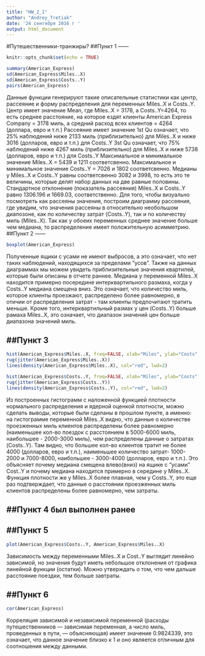 ```yaml
---
title: "HW_2_1"
author: "Andrey_Tretiak"
date: '24 сентября 2016 г '
output: html_document
---
```

#Путешественники-транжиры?
##Пункт 1
------
```r
knitr::opts_chunk$set(echo = TRUE)
```

```r
summary(American_Express)
sd(American_Express$Miles..X)
sd(American_Express$Costs..Y)
pairs(American_Express)
```

 Данные функции генерируют такие описательные статистики как центр, рассеяние и форму распределения для переменных Miles..X и Costs..Y.
Центр имеет значение Mean, где Miles..X = 3178, а Costs..Y=4264, то есть среднее расстояние, на которое ездят клиенты American Express Company = 3178 миль, а средний расход всех клиентов = 4264 (доллара, евро и т.п.)
 Рассеяние имеет значение 
 1st Qu означает, что 25% наблюдений ниже 2133 миль (приблизительно) для Miles..X и ниже 3016 (долларов, евро и т.п.) для Costs..Y
 3st Qu означает, что 75% наблюдений ниже 4267 миль (приблизительно) для Miles..X и ниже 5738 (долларов, евро и т.п.) для Costs..Y
 Максимальное и минимальное значение Miles..X = 5439 и 1211 соответсвенно.
 Максимальное и минимальное значение Costs..Y = 7026 и 1802 соответсвенно.
 Медианы у Miles..X и Costs..Y равны соответсвенно 3082 и 3998, то есть это те величины, которые делят набор данных на две равные половины.
 Стандартное отклонение (показатель рассеяния) Miles..X и Costs..Y равно 1306.196 и 1669.03, соответственно. Для того, чтобы визуально посмотреть как рассеяны значения, построим диаграмму рассеяния, где увидим, что значения рассеяны в относительно необольшом диапозоне, как по количеству затрат (Costs..Y), так и по количеству миль (Miles..X).
 Так как у обоеих переменных среднее значение больше чем медиана, то распределение имеет положительную асимметрию.
##Пункт 2
------
```r
boxplot(American_Express)
```

 Полученные ящики с усами не имеют выбросов, а это означает, что нет таких наблюдений, находящихся за пределами "усов". Также на данных диаграммах мы можем увидеть приблизительные значения квартилей, которые были описаны в отчете раннее.
 Медиана у переменной Miles..X находится примерно посередине интерквартильного размаха, когда у Costs..Y медиана смещена вниз. Это означает, что количество миль, которое клиенты проезжают, распределено более равномерно, в отичии от распределения затрат - там клиенты предпочитают тратить меньше.
 Кроме того,  интерквартильный размах у цен (Costs..Y) больше рамаха Miles..X, это означает, что диапазон значений цен больше диапазона значений миль.

##Пункт 3
------
```r
hist(American_Express$Miles..X, freq=FALSE, xlab="Miles", ylab="Costs", main="Гистограмма с наложенной функцией плотности нормального распределения и ядерной оценкой плотности")
rug(jitter(American_Express$Miles..X))
lines(density(American_Express$Miles..X), col="red", lwd=2)

hist(American_Express$Costs..Y, freq=FALSE, xlab="Miles", ylab="Сosts", main="Гистограмма с наложенной функцией плотности нормального распределения и ядерной оценкой плотности")
rug(jitter(American_Express$Costs..Y))
lines(density(American_Express$Costs..Y), col="red", lwd=2)
```

 Из построенных гистограмм с наложенной функцией плотности нормального распределения и ядерной оценкой плотности, можно сделать выводы, которые были сделаны в прошлом пункте, а именно: на гистограмме переменной Miles..X видно, что данные о количестве проезженных миль клиентов распределены более равномерно (наименьшее кол-во поездок с расстоянием в 5000-6000 миль, наибольшее - 2000-3000 миль), чем распределены данные о затратах (Costs..Y). Там видно, что большее кол-во клиентов тратит не более 4000 (долларов, евро и т.п.), наименьшее количество затрат- 1000-2000 и 7000-8000, наибольшее - 3000-4000 (долларов, евро и т.п.). Это объясняет почему медиана смещена влево(вниз) на ящике с "усами" Cost..Y и почему медиана находится примерно в середине у Miles..X. Функция плотности же у Miles..X более плавная, чем у Costs..Y, это еще раз подтверждает, что данные о расстоянии проезженных миль клиентов распределены более равномерно, чем затраты.
 
##Пункт 4 был выполнен ранее
------

##Пункт 5
------
```r
plot(American_Express$Costs..Y, American_Express$Miles..X)
```
 Зависимость между переменными Miles..X и Cost..Y выглядит линейно зависимой, но значения будут иметь небольшое отклонения от графика линейной функции (остатки). Можно утверждать о том, что чем дальше расстояние поездки, тем больше завтраты.
  
##Пункт 6  
------
```r
cor(American_Express)
```
  Корреляция зависимой и независимой переменной (расходы путешественников — зависимая переменная, а число миль, проведенных в пути, — объясняющая) имеет значение 0.9824339, это означает, что данное значение близко к 1 и оно является отличным для соотношения между данными.

